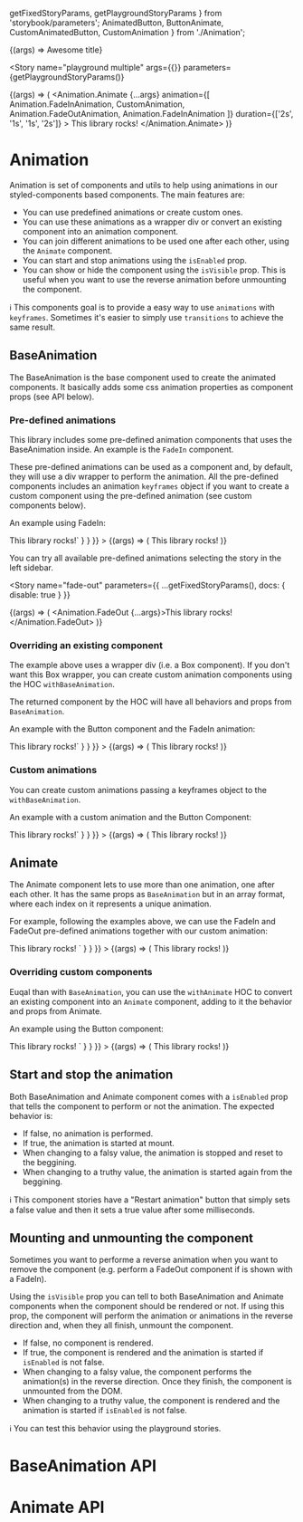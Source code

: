   getFixedStoryParams,
  getPlaygroundStoryParams
} from 'storybook/parameters';
  AnimatedButton,
  ButtonAnimate,
  CustomAnimatedButton,
  CustomAnimation
} from './Animation';

<Meta
  title="Components/Animation"
  component={Animation.Animate}
  decorators={[AnimationDecorator]}
/>

<Story name="playground" args={{}} parameters={getPlaygroundStoryParams()}>
  {(args) => <Animation.FadeIn {...args}>Awesome title</Animation.FadeIn>}
</Story>

<Story
  name="playground multiple"
  args={{}}
  parameters={getPlaygroundStoryParams()}
>
  {(args) => (
    <Animation.Animate
      {...args}
      animation={[
        Animation.FadeInAnimation,
        CustomAnimation,
        Animation.FadeOutAnimation,
        Animation.FadeInAnimation
      ]}
      duration={['2s', '1s', '1s', '2s']}
    >
      This library rocks!
    </Animation.Animate>
  )}
</Story>

# Animation

Animation is set of components and utils to help using animations in our styled-components based components. The main features are:

- You can use predefined animations or create custom ones.
- You can use these animations as a wrapper div or convert an existing component into an animation component.
- You can join different animations to be used one after each other, using the `Animate` component.
- You can start and stop animations using the `isEnabled` prop.
- You can show or hide the component using the `isVisible` prop. This is useful when you want to use the reverse animation before unmounting the component.

ℹ️ This components goal is to provide a easy way to use `animations` with `keyframes`. Sometimes it's easier to simply use `transitions` to achieve the same result.

## BaseAnimation

The BaseAnimation is the base component used to create the animated components. It basically adds some css animation properties as component props (see API below).

### Pre-defined animations

This library includes some pre-defined animation components that uses the BaseAnimation inside. An example is the `FadeIn` component.

These pre-defined animations can be used as a component and, by default, they will use a div wrapper to perform the animation.
All the pre-defined components includes an animation `keyframes` object if you want to create a custom component using the pre-defined animation (see custom components below).

An example using FadeIn:

<Canvas>
  <Story
    name="fade-in"
    parameters={{
      ...getFixedStoryParams(),
      docs: {
        source: {
          code: `<Animation.FadeIn duration="2s">This library rocks!</Animation.FadeIn>`
        }
      }
    }}
  >
    {(args) => (
      <Animation.FadeIn {...args} duration="2s">
        This library rocks!
      </Animation.FadeIn>
    )}
  </Story>
</Canvas>

You can try all available pre-defined animations selecting the story in the left sidebar.

<Story
  name="fade-out"
  parameters={{
    ...getFixedStoryParams(),
    docs: { disable: true }
  }}
>
  {(args) => (
    <Animation.FadeOut {...args}>This library rocks!</Animation.FadeOut>
  )}
</Story>

### Overriding an existing component

The example above uses a wrapper div (i.e. a Box component). If you don't want this Box wrapper, you can create custom animation components using the HOC `withBaseAnimation`.

The returned component by the HOC will have all behaviors and props from `BaseAnimation`.

An example with the Button component and the FadeIn animation:

<Canvas>
  <Story
    name="with custom cumponent"
    parameters={{
      ...getFixedStoryParams(),
      docs: {
        source: {
          code: `
const AnimatedButton = Animation.withBaseAnimation(
  Button,
  Animation.FadeInAnimation
);
<AnimatedButton duration="2s">This library rocks!</AnimatedButton>`
        }
      }
    }}
  >
    {(args) => (
      <AnimatedButton {...args} duration="2s">
        This library rocks!
      </AnimatedButton>
    )}
  </Story>
</Canvas>

### Custom animations

You can create custom animations passing a keyframes object to the `withBaseAnimation`.

An example with a custom animation and the Button Component:

<Canvas>
  <Story
    name="with custom animation"
    parameters={{
      ...getFixedStoryParams(),
      docs: {
        source: {
          code: `
const CustomAnimation = keyframes\`
  from {
    transform: scale(.5) translateX(0);
  }
  50% {
    transform: scale(1.5) translateX(75px);
  }
  to {
    transform: scale(1) translateX(150px);
  }
\`;
const CustomAnimatedButton = Animation.withBaseAnimation(
  Button,
  CustomAnimation
);
<CustomAnimatedButton duration="2s">This library rocks!</CustomAnimatedButton>`
        }
      }
    }}
  >
    {(args) => (
      <CustomAnimatedButton {...args} duration="2s">
        This library rocks!
      </CustomAnimatedButton>
    )}
  </Story>
</Canvas>

## Animate

The Animate component lets to use more than one animation, one after each other. It has the same props as `BaseAnimation` but in an array format, where each index on it represents a unique animation.

For example, following the examples above, we can use the FadeIn and FadeOut pre-defined animations together with our custom animation:

<Canvas>
  <Story
    name="with multiple animations"
    parameters={{
      ...getFixedStoryParams(),
      docs: {
        source: {
          code: `
const CustomAnimation = keyframes\`
  from {
    transform: scale(.5) translateX(0);
  }
  50% {
    transform: scale(1.5) translateX(75px);
  }
  to {
    transform: scale(1) translateX(150px);
  }
\`;
<Animation.Animate
  animation={[
    CustomAnimation,
    CustomAnimation,
    Animation.FadeOutAnimation,
    Animation.FadeInAnimation
  ]}
  direction={['normal', 'reverse', 'normal', 'normal']}
  duration={['1s', '2000ms', '2.5s', '2s']}
>
  This library rocks!
</Animation.Animate>`
        }
      }
    }}
  >
    {(args) => (
      <Animation.Animate
        {...args}
        animation={[
          CustomAnimation,
          CustomAnimation,
          Animation.FadeOutAnimation,
          Animation.FadeInAnimation
        ]}
        direction={['normal', 'reverse', 'normal', 'normal']}
        duration={['1s', '2000ms', '2.5s', '2s']}
      >
        This library rocks!
      </Animation.Animate>
    )}
  </Story>
</Canvas>

### Overriding custom components

Euqal than with `BaseAnimation`, you can use the `withAnimate` HOC to convert an existing component into an `Animate` component, adding to it the behavior and props from Animate.

An example using the Button component:

<Canvas>
  <Story
    name="existing component with multiple animations"
    parameters={{
      ...getFixedStoryParams(),
      docs: {
        source: {
          code: `
const CustomAnimation = keyframes\`
  from {
    transform: scale(.5) translateX(0);
  }
  50% {
    transform: scale(1.5) translateX(75px);
  }
  to {
    transform: scale(1) translateX(150px);
  }
\`;
const ButtonAnimate = Animation.withAnimate(Button);
<ButtonAnimate
  animation={[
    CustomAnimation,
    CustomAnimation,
    Animation.FadeOutAnimation,
    Animation.FadeInAnimation
  ]}
  direction={['normal', 'reverse', 'normal', 'normal']}
  duration={['1s', '2000ms', '2.5s', '2s']}
>
  This library rocks!
</ButtonAnimate>`
        }
      }
    }}
  >
    {(args) => (
      <ButtonAnimate
        {...args}
        animation={[
          CustomAnimation,
          CustomAnimation,
          Animation.FadeOutAnimation,
          Animation.FadeInAnimation
        ]}
        direction={['normal', 'reverse', 'normal', 'normal']}
        duration={['1s', '2000ms', '2.5s', '2s']}
      >
        This library rocks!
      </ButtonAnimate>
    )}
  </Story>
</Canvas>

## Start and stop the animation

Both BaseAnimation and Animate component comes with a `isEnabled` prop that tells the component to perform or not the animation. The expected behavior is:

- If false, no animation is performed.
- If true, the animation is started at mount.
- When changing to a falsy value, the animation is stopped and reset to the beggining.
- When changing to a truthy value, the animation is started again from the beggining.

ℹ️ This component stories have a "Restart animation" button that simply sets a false value and then it sets a true value after some milliseconds.

## Mounting and unmounting the component

Sometimes you want to performe a reverse animation when you want to remove the component (e.g. perform a FadeOut component if is shown with a FadeIn).

Using the `isVisible` prop you can tell to both BaseAnimation and Animate components when the component should be rendered or not. If using this prop, the component will perform the animation or animations in the reverse direction and, when they all finish, unmount the component.

- If false, no component is rendered.
- If true, the component is rendered and the animation is started if `isEnabled` is not false.
- When changing to a falsy value, the component performs the animation(s) in the reverse direction. Once they finish, the component is unmounted from the DOM.
- When changing to a truthy value, the component is rendered and the animation is started if `isEnabled` is not false.

ℹ️ You can test this behavior using the playground stories.

# BaseAnimation API

<ArgsTable of={Animation.BaseAnimation} />

# Animate API

<ArgsTable of={Animation.Animate} />
